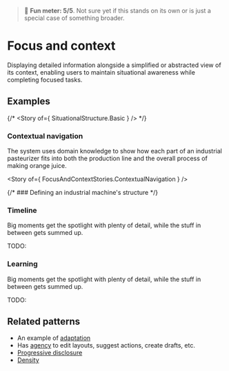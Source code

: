 
> 🧪 **Fun meter: 5/5**. Not sure yet if this stands on its own or is just a special case of something broader.

<Meta of={FocusAndContextStories} />

# Focus and context

Displaying detailed information alongside a simplified or abstracted view of its context,
enabling users to maintain situational awareness while completing focused tasks.

## Examples

{/* <Story of={ SituationalStructure.Basic } /> */}

### Contextual navigation

The system uses domain knowledge to show how each part of an industrial pasteurizer fits into both
the production line and the overall process of making orange juice.

<Story of={ FocusAndContextStories.ContextualNavigation } />

{/* ### Defining an industrial machine's structure */}

### Timeline

Big moments get the spotlight with plenty of detail, while the stuff in between gets summed up.

TODO:

### Learning

Big moments get the spotlight with plenty of detail, while the stuff in between gets summed up.

TODO:

## Related patterns

- An example of [adaptation](../?path=/docs/foundations-adaptation--docs)
- Has [agency](../?path=/docs/foundations-agency--docs) to edit layouts, suggest actions, create drafts, etc.
- [Progressive disclosure](./?path=/docs/patterns-progressive-disclosure--docs)
- [Density](./?path=/docs/foundations-density--docs)